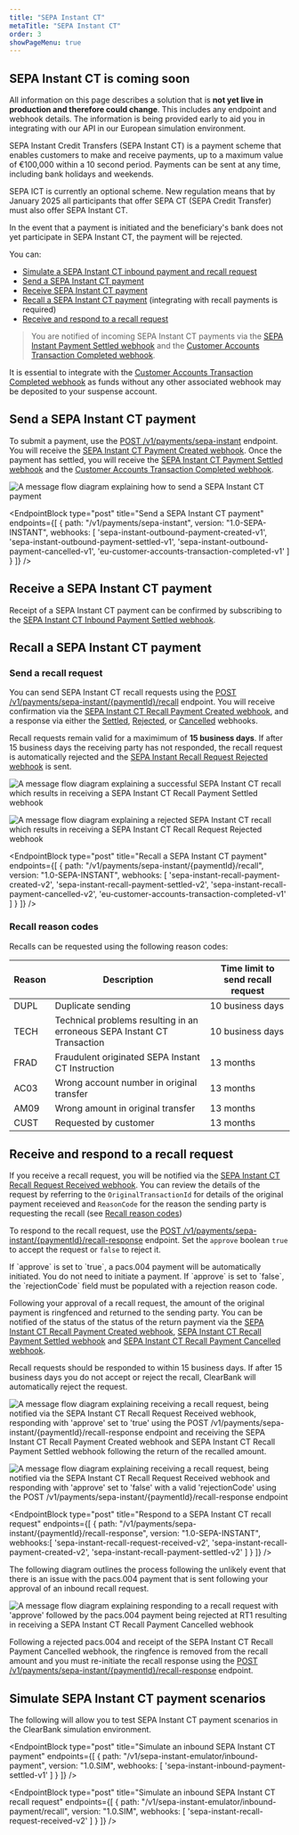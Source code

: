 ```yaml
---
title: "SEPA Instant CT"
metaTitle: "SEPA Instant CT"
order: 3
showPageMenu: true
---
```



<Callout colour="green"><h2>SEPA Instant CT is coming soon</h2><p>All information on this page describes a solution that is <strong>not yet live in production and therefore could change</strong>. This includes any endpoint and webhook details. The information is being provided early to aid you in integrating with our API in our European simulation environment.</p>
</Callout>

SEPA Instant Credit Transfers (SEPA Instant CT) is a payment scheme that enables customers to make and receive payments, up to a maximum value of €100,000 within a 10 second period. Payments can be sent at any time, including bank holidays and weekends.

<Callout colour="blue">
<p>SEPA ICT is currently an optional scheme. New regulation means that by January 2025 all participants that offer SEPA CT (SEPA Credit Transfer) must also offer SEPA Instant CT.</p>
<p>In the event that a payment is initiated and the beneficiary's bank does not yet participate in SEPA Instant CT, the payment will be rejected.</p>
</Callout>

You can:
- [Simulate a SEPA Instant CT inbound payment and recall request](#simulate-a-sepa-instant-ct-inbound-payment-and-recall-request)
- [Send a SEPA Instant CT payment](#send-a-sepa-instant-ct-payment)
- [Receive SEPA Instant CT payment](#receive-a-sepa-instant-ct-payment)
- [Recall a SEPA Instant CT payment](#send-a-recall-request) (integrating with recall payments is required)
- [Receive and respond to a recall request](#receive-and-respond-to-a-recall-request)
> You are notified of incoming SEPA Instant CT payments via the [SEPA Instant Payment Settled webhook](#sepa-instant-payment-settled-webhook) and the [Customer Accounts Transaction Completed webhook](#customer-accounts-transaction-completed-webhook).

<Callout colour="blue">
It is essential to integrate with the <a href="#customer-accounts-transaction-completed-webhook">Customer Accounts Transaction Completed webhook</a> as funds without any other associated webhook may be deposited to your suspense account.
</Callout>

## Send a SEPA Instant CT payment

To submit a payment, use the [POST /v1/payments/sepa-instant](#send-a-sepa-instant-payment) endpoint. You will receive the [SEPA Instant CT Payment Created webhook](#sepa-instant-payment-created-webhook). Once the payment has settled, you will receive the [SEPA Instant CT Payment Settled webhook](#sepa-instant-payment-settled-webhook) and the [Customer Accounts Transaction Completed webhook](#customer-accounts-transaction-completed-webhook).

![A message flow diagram explaining how to send a SEPA Instant CT payment](/assets/images/sepa-ict-send-payment.svg)

<EndpointBlock
  type="post"
  title="Send a SEPA Instant CT payment"
  endpoints={[
    {
      path: "/v1/payments/sepa-instant",
      version: "1.0-SEPA-INSTANT",
      webhooks: [
        'sepa-instant-outbound-payment-created-v1',
        'sepa-instant-outbound-payment-settled-v1',
        'sepa-instant-outbound-payment-cancelled-v1',
        'eu-customer-accounts-transaction-completed-v1'
      ]
    }
  ]}
/>

<WebhookPlaceholder render='sepa-instant-outbound-payment-created-v1' />
<WebhookPlaceholder render='sepa-instant-outbound-payment-settled-v1'/>
<WebhookPlaceholder render='sepa-instant-outbound-payment-cancelled-v1' />
<WebhookPlaceholder render='eu-customer-accounts-transaction-completed-v1' />

## Receive a SEPA Instant CT payment

Receipt of a SEPA Instant CT payment can be confirmed by subscribing to the [SEPA Instant CT Inbound Payment Settled webhook](#sepa-instant-inbound-payment-settled-webhook).

<WebhookPlaceholder render='sepa-instant-inbound-payment-settled-v1' />

## Recall a SEPA Instant CT payment

### Send a recall request

You can send SEPA Instant CT recall requests using the [POST /v1/payments/sepa-instant/{paymentId}/recall](#request-a-sepa-instant-recall) endpoint. You will receive confirmation via the [SEPA Instant CT Recall Payment Created webhook](#sepa-instant-recall-payment-created-webhook), and a response via either the [Settled](#sepa-instant-recall-payment-settled-webhook), [Rejected](#sepa-instant-recall-payment-rejected-webhook), or [Cancelled](#sepa-instant-recall-payment-cancelled-webhook) webhooks. 

Recall requests remain valid for a maximimum of **15 business days**.  If after 15 business days the receiving party has not responded, the recall request is automatically rejected and the [SEPA Instant Recall Request Rejected webhook](#sepa-instant-recall-payment-rejected-webhook) is sent.

![A message flow diagram explaining a successful SEPA Instant CT recall which results in receiving a SEPA Instant CT Recall Payment Settled webhook](/assets/images/sepa-ict-successful-recall.svg)

![A message flow diagram explaining a rejected SEPA Instant CT recall which results in receiving a SEPA Instant CT Recall Request Rejected webhook](/assets/images/sepa-ict-rejected-recall.svg)

<EndpointBlock
  type="post"
  title="Recall a SEPA Instant CT payment"
  endpoints={[
    {
      path: "/v1/payments/sepa-instant/{paymentId}/recall",
      version: "1.0-SEPA-INSTANT",
      webhooks: [
        'sepa-instant-recall-payment-created-v2',
        'sepa-instant-recall-payment-settled-v2',
        'sepa-instant-recall-payment-cancelled-v2',
        'eu-customer-accounts-transaction-completed-v1'
      ]
    }
  ]}
/>

<WebhookPlaceholder render='sepa-instant-recall-payment-settled-v2' />
<WebhookPlaceholder render='sepa-instant-recall-request-rejected-v2' />

### Recall reason codes

Recalls can be requested using the following reason codes:

| Reason | Description|Time limit to send recall request|
|------|-----------|---------------------------------|
|DUPL |Duplicate sending|10 business days| 
|TECH |Technical problems resulting in an erroneous SEPA Instant CT Transaction|10 business days|
|FRAD |Fraudulent originated SEPA Instant CT Instruction|13 months|
|AC03 |Wrong account number in original transfer|13 months|
|AM09 |Wrong amount in original transfer|13 months|
|CUST |Requested by customer|13 months|

## Receive and respond to a recall request

If you receive a recall request, you will be notified via the [SEPA Instant CT Recall Request Received webhook](#sepa-instant-recall-request-received-webhook). You can review the details of the request by referring to the `OriginalTransactionId` for details of the original payment receieved and `ReasonCode` for the reason the sending party is requesting the recall (see [Recall reason codes](#recall-reason-codes))

To respond to the recall request, use the [POST /v1/payments/sepa-instant/{paymentId}/recall-response](#respond-to-a-sepa-instant-recall-request) endpoint. Set the `approve` boolean `true` to accept the request or `false` to reject it.

<Callout colour="blue">
If `approve` is set to `true`, a pacs.004 payment will be automatically initiated. You do not need to initiate a payment.
If `approve` is set to `false`, the `rejectionCode` field must be populated with a rejection reason code.
</Callout>

Following your approval of a recall request, the amount of the original payment is ringfenced and returned to the sending party. You can be notified of the status of the status of the return payment via the [SEPA Instant CT Recall Payment Created webhook](#sepa-instant-recall-payment-created-webhook), [SEPA Instant CT Recall Payment Settled webhook](#sepa-instant-recall-payment-settled-webhook) and [SEPA Instant CT Recall Payment Cancelled webhook](#sepa-instant-recall-payment-cancelled-webhook).

Recall requests should be responded to within 15 business days. If after 15 business days you do not accept or reject the recall, ClearBank will automatically reject the request.

![A message flow diagram explaining receiving a recall request, being notified via the SEPA Instant CT Recall Request Received webhook, responding with 'approve' set to 'true' using the POST /v1/payments/sepa-instant/{paymentId}/recall-response endpoint and receiving the SEPA Instant CT Recall Payment Created webhook and SEPA Instant CT Recall Payment Settled webhook following the return of the recalled amount.](/assets/images/sepa-ict-receive-recall-approved.svg)

![A message flow diagram explaining receiving a recall request, being notified via the SEPA Instant CT Recall Request Received webhook and responding with 'approve' set to 'false' with a valid 'rejectionCode' using the POST /v1/payments/sepa-instant/{paymentId}/recall-response endpoint](/assets/images/sepa-ict-receive-recall-rejected.svg)

<WebhookPlaceholder render='sepa-instant-recall-request-received-v2' />

<EndpointBlock
  type="post"
  title="Respond to a SEPA Instant CT recall request"
  endpoints={[
    {
      path: "/v1/payments/sepa-instant/{paymentId}/recall-response",
      version: "1.0-SEPA-INSTANT",
      webhooks:[
        'sepa-instant-recall-request-received-v2',
        'sepa-instant-recall-payment-created-v2',
        'sepa-instant-recall-payment-settled-v2'
      ]
    }
  ]}
/>

<WebhookPlaceholder render='sepa-instant-recall-payment-created-v2' />
<WebhookPlaceholder render='sepa-instant-recall-payment-settled-v2' />

The following diagram outlines the process following the unlikely event that there is an issue with the pacs.004 payment that is sent following your approval of an inbound recall request.

![A message flow diagram explaining responding to a recall request with 'approve' followed by the pacs.004 payment being rejected at RT1 resulting in receiving a SEPA Instant CT Recall Payment Cancelled webhook](/assets/images/sepa-ict-recall-payment-cancelled.svg)

Following a rejected pacs.004 and receipt of the SEPA Instant CT Recall Payment Cancelled webhook, the ringfence is removed from the recall amount and you must re-initiate the recall response using the [POST /v1/payments/sepa-instant/{paymentId}/recall-response](#respond-to-a-sepa-instant-ct-recall-request) endpoint.

<WebhookPlaceholder render='sepa-instant-recall-payment-cancelled-v2' />

## Simulate SEPA Instant CT payment scenarios

The following will allow you to test SEPA Instant CT payment scenarios in the ClearBank simulation environment.

<EndpointBlock
  type="post"
  title="Simulate an inbound SEPA Instant CT payment"
  endpoints={[
    {
      path: "/v1/sepa-instant-emulator/inbound-payment",
      version: "1.0.SIM",
      webhooks: [
        'sepa-instant-inbound-payment-settled-v1'
      ]
    }
  ]}
/>

<EndpointBlock
  type="post"
  title="Simulate an inbound SEPA Instant CT recall request"
  endpoints={[
    {
      path: "/v1/sepa-instant-emulator/inbound-payment/recall",
      version: "1.0.SIM",
      webhooks: [
        'sepa-instant-recall-request-received-v2'
      ]
    }
  ]}
/>
